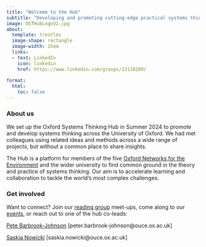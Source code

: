 ```yaml
---
title: "Welcome to the Hub"
subtitle: "Developing and promoting cutting-edge practical systems thinking approaches."
image: OSTHubLogoV2.jpg
about:
  template: trestles
  image-shape: rectangle
  image-width: 15em
  links: 
  - text: LinkedIn
    icon: linkedin
    href: https://www.linkedin.com/groups/13110209/
    
format: 
  html: 
    toc: false
---
```


### About us

We set up the Oxford Systems Thinking Hub in Summer 2024 to promote and develop systems thinking across the University of Oxford. We had met colleagues using related ideas and methods across a wide range of projects, but without a common place to share insights.

The Hub is a platform for members of the five [Oxford Networks for the Environment](https://www.ox.ac.uk/one-network) and the wider university to find common ground in the theory and practice of systems thinking. Our aim is to accelerate learning and collaboration to tackle the world's most complex challenges.

### Get involved

Want to connect? Join our [reading group](https://oxfordsystemsthinking.github.io/OSTH/reading.html) meet-ups, come along to our [events](https://oxfordsystemsthinking.github.io/OSTH/events.html), or reach out to one of the hub co-leads:

[Pete Barbrook-Johnson](https://www.inet.ox.ac.uk/people/peter-barbrook-johnson) \[peter.barbrook-johnson\@ouce.ox.ac.uk\]

[Saskia Nowicki](https://www.geog.ox.ac.uk/staff/snowicki.html) \[saskia.nowicki\@ouce.ox.ac.uk\]
